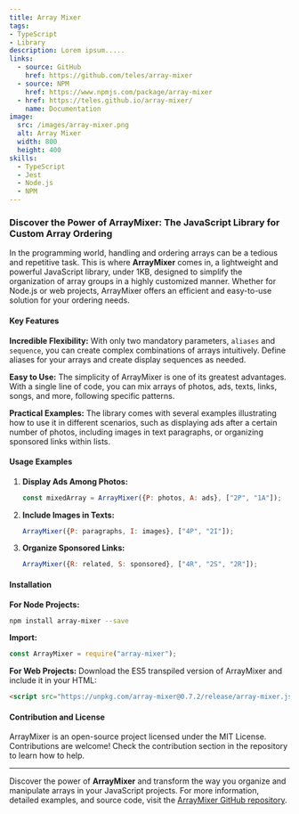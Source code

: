 ```yaml
---
title: Array Mixer
tags:
- TypeScript
- Library
description: Lorem ipsum.....
links:
  - source: GitHub
    href: https://github.com/teles/array-mixer
  - source: NPM
    href: https://www.npmjs.com/package/array-mixer
  - href: https://teles.github.io/array-mixer/
    name: Documentation
image:
  src: /images/array-mixer.png
  alt: Array Mixer
  width: 800
  height: 400
skills:
  - TypeScript
  - Jest
  - Node.js
  - NPM
---
```



### Discover the Power of ArrayMixer: The JavaScript Library for Custom Array Ordering

In the programming world, handling and ordering arrays can be a tedious and repetitive task. This is where **ArrayMixer** comes in, a lightweight and powerful JavaScript library, under 1KB, designed to simplify the organization of array groups in a highly customized manner. Whether for Node.js or web projects, ArrayMixer offers an efficient and easy-to-use solution for your ordering needs.

#### Key Features

**Incredible Flexibility:** With only two mandatory parameters, `aliases` and `sequence`, you can create complex combinations of arrays intuitively. Define aliases for your arrays and create display sequences as needed.

**Easy to Use:** The simplicity of ArrayMixer is one of its greatest advantages. With a single line of code, you can mix arrays of photos, ads, texts, links, songs, and more, following specific patterns.

**Practical Examples:** The library comes with several examples illustrating how to use it in different scenarios, such as displaying ads after a certain number of photos, including images in text paragraphs, or organizing sponsored links within lists.

#### Usage Examples

1. **Display Ads Among Photos:**
   ```javascript
   const mixedArray = ArrayMixer({P: photos, A: ads}, ["2P", "1A"]);
   ```

2. **Include Images in Texts:**
   ```javascript
   ArrayMixer({P: paragraphs, I: images}, ["4P", "2I"]);
   ```

3. **Organize Sponsored Links:**
   ```javascript
   ArrayMixer({R: related, S: sponsored}, ["4R", "2S", "2R"]);
   ```

#### Installation

**For Node Projects:**
```bash
npm install array-mixer --save
```

**Import:**
```javascript
const ArrayMixer = require("array-mixer");
```

**For Web Projects:**
Download the ES5 transpiled version of ArrayMixer and include it in your HTML:
```html
<script src="https://unpkg.com/array-mixer@0.7.2/release/array-mixer.js"></script>
```

#### Contribution and License

ArrayMixer is an open-source project licensed under the MIT License. Contributions are welcome! Check the contribution section in the repository to learn how to help.

---

Discover the power of **ArrayMixer** and transform the way you organize and manipulate arrays in your JavaScript projects. For more information, detailed examples, and source code, visit the [ArrayMixer GitHub repository](https://github.com/teles/array-mixer).
